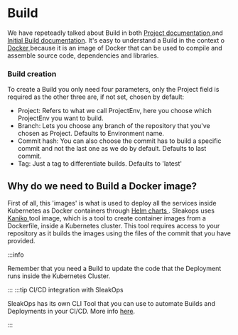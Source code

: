 

# Build

We have repeteadly talked about Build in both [Project documentation ](/project/index.mdx) and [Initial Build documentation](/project/index.mdx). It's easy to understand a Build in the context o [Docker <FiExternalLink/>](https://docs.docker.com/) because it is an image of Docker that can be used to compile and assemble source code, dependencies and libraries. 

### Build creation

To create a Build you only need four parameters, only the Project field is required as the other three are, if not set, chosen by default:
- Project: Refers to what we call ProjectEnv, here you choose which ProjectEnv you want to build.
- Branch: Lets you choose any branch of the repository that you've chosen as Project. Defaults to Environment name.
- Commit hash: You can also choose the commit has to build a specific commit and not the last one as we do by default. Defaults to last commit.
- Tag: Just a tag to differentiate builds. Defaults to 'latest'

## Why do we need to Build a Docker image?

First of all, this 'images' is what is used to deploy all the services inside Kubernetes as Docker containers through [Helm charts <FiExternalLink/>](https://helm.sh/docs/). Sleakops uses [Kaniko <FiExternalLink/>](https://github.com/GoogleContainerTools/kaniko) tool image, which is a tool to create container images from a Dockerfile, inside a Kubernetes cluster. This tool requires access to your repository as it builds the images using the files of the commit that you have provided. 

:::info

Remember that you need a Build to update the code that the Deployment runs inside the Kubernetes Cluster. 

:::
:::tip CI/CD integration with SleakOps

SleakOps has its own CLI Tool that you can use to automate Builds and Deployments in your CI/CD. More info [here](/cli.mdx).

::: 